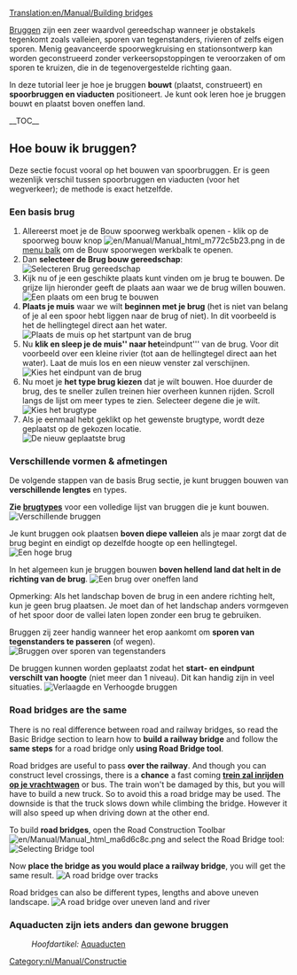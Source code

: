 [[Translation:en/Manual/Building bridges]]
{{nl/Vertaling|en/Manual/Building bridges|0}}
{{nl/Manual/Tutorial/Tutorial}}

[[nl/Manual/Bruggen|Bruggen]] zijn een zeer waardvol gereedschap wanneer je obstakels tegenkomt zoals valleien, sporen van tegenstanders, rivieren of zelfs eigen sporen. Menig geavanceerde spoorwegkruising en stationsontwerp kan worden geconstrueerd zonder verkeersopstoppingen te veroorzaken of om sporen te kruizen, die in de tegenovergestelde richting gaan.

<!-- search engine help -->
In deze tutorial leer je hoe je bruggen '''bouwt''' (plaatst, construeert) en '''spoorbruggen en viaducten''' positioneert. Je kunt ook leren hoe je bruggen bouwt en plaatst boven oneffen land.

__TOC__
== Hoe bouw ik bruggen? ==
Deze sectie focust vooral op het bouwen van spoorbruggen. Er is geen wezenlijk verschil tussen spoorbruggen en viaducten (voor het wegverkeer); de methode is exact hetzelfde.

=== Een basis brug ===
# Allereerst moet je de Bouw spoorweg werkbalk openen - klik op de spoorweg bouw knop [[File:en/Manual/Manual html m772c5b23.png]] in de [[nl/Manual/Spelinterface#de-menubalk|menu balk]] om de Bouw spoorwegen werkbalk te openen.
# Dan '''selecteer de Brug bouw gereedschap''':<br/>[[File:nl/Manual/Brugbouwen1.png|none|frame|Selecteren Brug gereedschap]]
# Kijk nu of je een geschikte plaats kunt vinden om je brug te bouwen. De grijze lijn hieronder geeft de plaats aan waar we de brug willen bouwen.<br/>[[File:en/Manual/BridgeTut2.png|none|frame|Een plaats om een brug te bouwen]]
# '''Plaats je muis''' waar we wilt '''beginnen met je brug''' (het is niet van belang of je al een spoor hebt liggen naar de brug of niet). In dit voorbeeld is het de hellingtegel direct aan het water.<br/>[[File:en/Manual/BridgeTut3.png|none|frame|Plaats de muis op het startpunt van de brug]]
# Nu '''klik en sleep je de muis'' naar het '''eindpunt''' van de brug. Voor dit voorbeeld over een kleine rivier (tot aan de hellingtegel direct aan het water). Laat de muis los en een nieuw venster zal verschijnen.<br/>[[File:nl/Manual/Brugbouwen3.png|none|frame|Kies het eindpunt van de brug]]
# Nu moet je '''het type brug kiezen''' dat je wilt bouwen. Hoe duurder de brug, des te sneller zullen treinen hier overheen kunnen rijden. Scroll langs de lijst om meer types te zien. Selecteer degene die je wilt.<br/>[[File:nl/Manual/Brugbouwen4.png|none|frame|Kies het brugtype]]
# Als je eenmaal hebt geklikt op het gewenste brugtype, wordt deze geplaatst op de gekozen locatie.<br/>[[File:nl/Manual/Brugbouwen5.png|none|frame|De nieuw geplaatste brug]]

=== Verschillende vormen & afmetingen ===
De volgende stappen van de basis Brug sectie, je kunt bruggen bouwen van '''verschillende lengtes''' en types.

'''Zie [[nl/Manual/Base Set/Brugtypes|brugtypes]]''' voor een volledige lijst van bruggen die je kunt bouwen.
[[File:en/Manual/BridgeTut7.png|none|frame|Verschillende bruggen]]

Je kunt bruggen ook plaatsen '''boven diepe valleien''' als je maar zorgt dat de brug begint en eindigt op dezelfde hoogte op een hellingtegel.
[[File:en/Manual/BridgeTut8.png|none|frame|Een hoge brug]]

In het algemeen kun je bruggen bouwen '''boven hellend land dat helt in de richting van de brug'''.
[[File:en/Manual/BridgeTut11.png|none|frame|Een brug over oneffen land]]

Opmerking: Als het landschap boven de brug in een andere richting helt, kun je geen brug plaatsen. Je moet dan of het landschap anders vormgeven of het spoor door de vallei laten lopen zonder een brug te gebruiken.

Bruggen zij zeer handig wanneer het erop aankomt om '''sporen van tegenstanders te passeren''' (of wegen).
[[File:en/Manual/BridgeTut10.png|none|frame|Bruggen over sporen van tegenstanders]]

De bruggen kunnen worden geplaatst zodat het '''start- en eindpunt verschilt van hoogte''' (niet meer dan 1 niveau). Dit kan handig zijn in veel situaties.
[[File:en/Manual/BridgeTut9.png|none|frame|Verlaagde en Verhoogde bruggen]]

=== Road bridges are the same ===
There is no real difference between road and railway bridges, so read the Basic Bridge section to learn how to '''build a railway bridge''' and follow the '''same steps''' for a road bridge only '''using Road Bridge tool'''.

Road bridges are useful to pass '''over the railway'''. And though you can construct level crossings, there is a '''chance''' a fast coming '''[[nl/Manual/Treinen#ongelukken|trein zal inrijden op je vrachtwagen]]''' or bus. The train won't be damaged by this, but you will have to build a new truck. So to avoid this a road bridge may be used. The downside is that the truck slows down while climbing the bridge. However it will also speed up when driving down at the other end.

To build '''road bridges''', open the Road Construction Toolbar [[File:en/Manual/Manual html ma6d6c8c.png]] and select the Road Bridge tool:
[[File:nl/Manual/Brugbouwen2.png|none|frame|Selecting Bridge tool]]

Now '''place the bridge as you would place a railway bridge''', you will get the same result.
[[File:en/Manual/BridgeTut12.png|none|frame|A road bridge over tracks]]

Road bridges can also be different types, lengths and above uneven landscape.
[[File:en/Manual/BridgeTut13.png|none|frame|A road bridge over uneven land and river]]

=== Aquaducten zijn iets anders dan gewone bruggen ===
:''Hoofdartikel:'' [[nl/Manual/Bouw kanalen en sluizen#aquaducten|Aquaducten]]

[[Category:nl/Manual/Constructie]]
